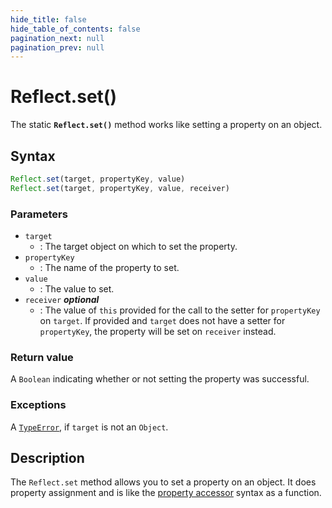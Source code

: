 ```yaml
---
hide_title: false
hide_table_of_contents: false
pagination_next: null
pagination_prev: null
---
```

# Reflect.set()

The static **`Reflect.set()`** method works like setting a
property on an object.

## Syntax

```js
Reflect.set(target, propertyKey, value)
Reflect.set(target, propertyKey, value, receiver)
```

### Parameters

- `target`
  - : The target object on which to set the property.
- `propertyKey`
  - : The name of the property to set.
- `value`
  - : The value to set.
- `receiver` _**optional**_
  - : The value of `this` provided for the call to the setter for `propertyKey` on `target`. If provided and `target` does not have a setter for `propertyKey`, the property will be set on `receiver` instead.

### Return value

A `Boolean` indicating whether or not setting the property was successful.

### Exceptions

A [`TypeError`](../../globals/TypeError/TypeError.md), if `target` is not an
`Object`.

## Description

The `Reflect.set` method allows you to set a property on an object. It does
property assignment and is like the
[property accessor](https://developer.mozilla.org/docs/Web/JavaScript/Reference/Operators/Property_Accessors) syntax as a function.
